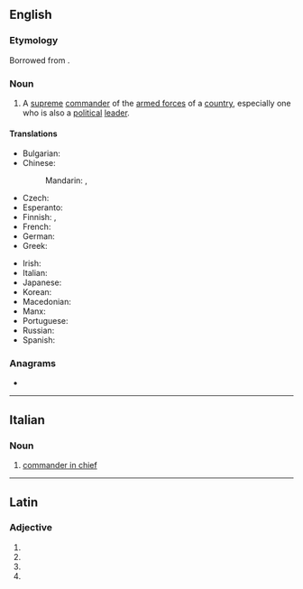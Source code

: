 {{also|generalíssimo}}
==English==
{{wikipedia}}

===Etymology===
Borrowed from {{bor|en|it|-}}.

===Noun===
{{en-noun}}

# {{lb|en|military}} A [[supreme]] [[commander]] of the [[armed forces]] of a [[country]], especially one who is also a [[political]] [[leader]].

====Translations====
{{trans-top|supreme commander}}
* Bulgarian: {{t|bg|генерали́симус|m}}
* Chinese:
*: Mandarin: {{t+|cmn|大元帥}}, {{t+|cmn|大元帅|tr=dàyuánshuài}}
* Czech: {{t|cs|generalissimus|m}}
* Esperanto: {{t|eo|ĉefgeneralo}}
* Finnish: {{t|fi|generalissimo}}, {{t+|fi|generalissimus}}
* French: {{t+|fr|généralissime|m}}
* German: {{t|de|Generalissimus|m}}
* Greek: {{t+|el|αρχιστράτηγος|m}}
{{trans-mid}}
* Irish: {{t|ga|ardghinearál|m}}
* Italian: {{t|it|generalissimo|m}}
* Japanese: {{t+|ja|総統|tr=そうとう, sōtō}}
* Korean: {{t|ko|총통}}
* Macedonian: {{t|mk|генерали́симус|m}}
* Manx: {{t|gv|ard-chionfenee|m}}
* Portuguese: {{t+|pt|generalíssimo|m}}
* Russian: {{t+|ru|генерали́ссимус|m}}
* Spanish: {{t+|es|generalísimo|m}}
{{trans-bottom}}

===Anagrams===
* {{anagrams|en|a=aeegiilmnorss|mineralogises}}

{{topics|en|People}}

----

==Italian==

===Noun===
{{it-noun|m}}

# [[commander in chief]]

----

==Latin==

===Adjective===
{{la-adj-form|generālissimō}}

# {{inflection of|la|generālissimus||dat|m|s}}
# {{inflection of|la|generālissimus||dat|n|s}}
# {{inflection of|la|generālissimus||abl|m|s}}
# {{inflection of|la|generālissimus||abl|n|s}}